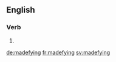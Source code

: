 ==English==

===Verb===
{{head|en}}

# {{present participle of|madefy}}

[[de:madefying]]
[[fr:madefying]]
[[sv:madefying]]